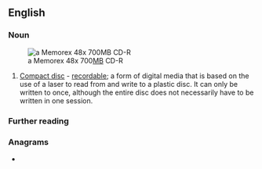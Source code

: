 {{also|cdr|CDR}}
==English==

===Noun===
{{en-noun}}
[[File:CDR-large.jpg|thumb|a Memorex 48x 700[[megabyte|MB]] CD-R]]

# [[compact disc#English|Compact disc]] - [[recordable]]; a form of digital media that is based on the use of a laser to read from and write to a plastic disc. It can only be written to once, although the entire disc does not necessarily have to be written in one session.

===Further reading===
{{pedia}}

===Anagrams===
* {{anagrams|en|a=cdr|CRD|DRC|RCD|RDC}}